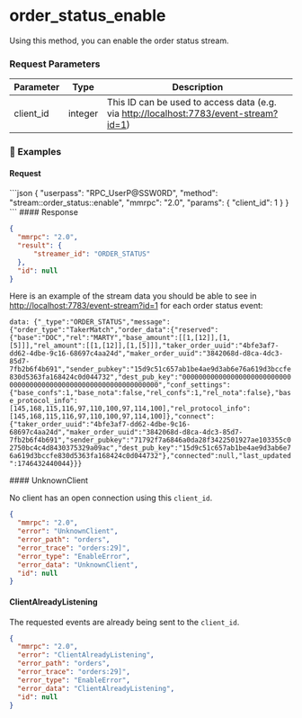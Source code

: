 
# order\_status\_enable

Using this method, you can enable the order status stream.

### Request Parameters

| Parameter  | Type    | Description                                                                                                                      |
| ---------- | ------- | -------------------------------------------------------------------------------------------------------------------------------- |
| client\_id | integer | This ID can be used to access data (e.g. via [http://localhost:7783/event-stream?id=1](http://localhost:7783/event-stream?id=1)) |

### 📌 Examples

#### Request

<CodeGroup title="" tag="POST" label="order_status_enable" mm2MethodDecorate="true">
  ```json
  {
    "userpass": "RPC_UserP@SSW0RD",
    "method": "stream::order_status::enable",
    "mmrpc": "2.0",
    "params": {
      "client_id": 1
    }
  }
  ```
</CodeGroup>

<CollapsibleSection expandedText="Hide Response" collapsedText="Show Response">
  #### Response

  ```json
  {
    "mmrpc": "2.0",
    "result": {
        "streamer_id": "ORDER_STATUS"
    },
    "id": null
  }
  ```
</CollapsibleSection>

Here is an example of the stream data you should be able to see in [http://localhost:7783/event-stream?id=1](http://localhost:7783/event-stream?id=1) for each order status event:

`data: {"_type":"ORDER_STATUS","message":{"order_type":"TakerMatch","order_data":{"reserved":{"base":"DOC","rel":"MARTY","base_amount":[[1,[12]],[1,[5]]],"rel_amount":[[1,[12]],[1,[5]]],"taker_order_uuid":"4bfe3af7-dd62-4dbe-9c16-68697c4aa24d","maker_order_uuid":"3842068d-d8ca-4dc3-85d7-7fb2b6f4b691","sender_pubkey":"15d9c51c657ab1be4ae9d3ab6e76a619d3bccfe830d5363fa168424c0d044732","dest_pub_key":"0000000000000000000000000000000000000000000000000000000000000000","conf_settings":{"base_confs":1,"base_nota":false,"rel_confs":1,"rel_nota":false},"base_protocol_info":[145,168,115,116,97,110,100,97,114,100],"rel_protocol_info":[145,168,115,116,97,110,100,97,114,100]},"connect":{"taker_order_uuid":"4bfe3af7-dd62-4dbe-9c16-68697c4aa24d","maker_order_uuid":"3842068d-d8ca-4dc3-85d7-7fb2b6f4b691","sender_pubkey":"71792f7a6846a0da28f3422501927ae103355c02750bc4c4d8430375329a09ac","dest_pub_key":"15d9c51c657ab1be4ae9d3ab6e76a619d3bccfe830d5363fa168424c0d044732"},"connected":null,"last_updated":1746432440044}}}`

<CollapsibleSection expandedText="Hide Errors" collapsedText="Show Errors">
  #### UnknownClient

  No client has an open connection using this `client_id`.

  ```json
  {
    "mmrpc": "2.0",
    "error": "UnknownClient",
    "error_path": "orders",
    "error_trace": "orders:29]",
    "error_type": "EnableError",
    "error_data": "UnknownClient",
    "id": null
  }
  ```

  #### ClientAlreadyListening

  The requested events are already being sent to the `client_id`.

  ```json
  {
    "mmrpc": "2.0",
    "error": "ClientAlreadyListening",
    "error_path": "orders",
    "error_trace": "orders:29]",
    "error_type": "EnableError",
    "error_data": "ClientAlreadyListening",
    "id": null
  }
  ```
</CollapsibleSection>
